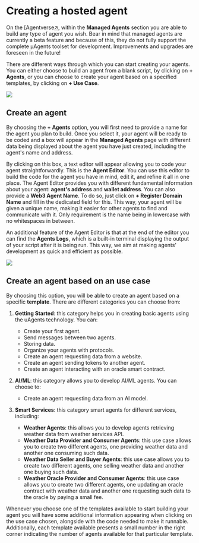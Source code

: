 # Creating a hosted agent

On the [Agentverse[↗️](https://agentverse.ai/), within the **Managed Agents** section you are able to build any type of agent you wish. Bear in mind that managed agents are currently a beta feature and because of this, they do not fully support the complete μAgents toolset for development. Improvements and upgrades are foreseen in the future!

There are different ways through which you can start creating your agents. You can either choose to build an agent from a blank script, by clicking on **+ Agents**, or you can choose to create your agent based on a specified templates, by clicking on **+ Use Case**.

![](../../../src/images/missing.jpeg)

## Create an agent

By choosing the **+ Agents** option, you will first need to provide a name for the agent you plan to build. Once you select it, your agent will be ready to be coded and a box will appear in the **Managed Agents** page with different data being displayed about the agent you have just created, including the agent's name and address.

By clicking on this box, a text editor will appear allowing you to code your agent straightforwardly. This is the **Agent Editor**. You can use this editor to build the code for the agent you have in mind, edit it, and refine it all in one place. The Agent Editor provides you with different fundamental information about your agent: **agent's address** and **wallet address**. You can also provide a **Web3 Agent Name**. To do so, just click on **+ Register Domain Name** and fill in the dedicated field for this. This way, your agent will be given a unique name, making it easier for other agents to find and communicate with it. Only requirement is the name being in lowercase with no whitespaces in between.

An additional feature of the Agent Editor is that at the end of the editor you can find the **Agents Logs**, which is a built-in terminal displaying the output of your script after it is being run. This way, we aim at making agents' development as quick and efficient as possible.

![](../../../src/images/missing.jpeg)

## Create an agent based on an use case

By choosing this option, you will be able to create an agent based on a specific **template**. There are different categories you can choose from:

1. **Getting Started**: this category helps you in creating basic agents using the uAgents technology. You can:
   - Create your first agent.
   - Send messages between two agents.
   - Storing data.
   - Organize your agents with protocols.
   - Create an agent requesting data from a website.
   - Create an agent sending tokens to another agent.
   - Create an agent interacting with an oracle smart contract.

2. **AI/ML**: this category allows you to develop AI/ML agents. You can choose to:
   - Create an agent requesting data from an AI model.

3. **Smart Services**: this category smart agents for different services, including:
   - **Weather Agents**: this allows you to develop agents retrieving weather data from weather services API.
   - **Weather Data Provider and Consumer Agents**: this use case allows you to create two different agents, one providing weather data and another one consuming such data.
   - **Weather Data Seller and Buyer Agents**:  this use case allows you to create two different agents, one selling weather data and another one buying such data.
   - **Weather Oracle Provider and Consumer Agents**: this use case allows you to create two different agents, one updating an oracle contract with weather data and another one requesting such data to the oracle by paying a small fee.

Whenever you choose one of the templates available to start building your agent you will have some additional information appearing when clicking on the use case chosen, alongside with the code needed to make it runnable. Additionally, each template available presents a small number in the right corner indicating the number of agents available for that particular template.
